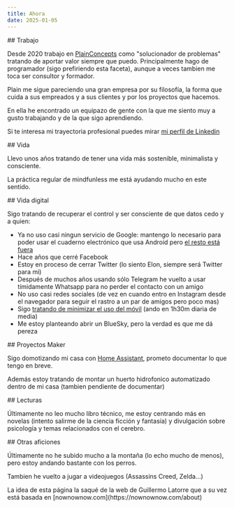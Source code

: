 ```yaml
---
title: Ahora
date: 2025-01-05
---
```


<Section >
## Trabajo

Desde 2020 trabajo en [PlainConcepts](https://plainconcepts.com) como "solucionador de problemas" tratando de aportar valor siempre que puedo. Principalmente hago de programador (sigo prefiriendo esta faceta), aunque a veces tambien me toca ser consultor y formador.

Plain me sigue pareciendo una gran empresa por su filosofía, la forma que cuida a sus empreados y a sus clientes y por los proyectos que hacemos.

En ella he encontrado un equipazo de gente con la que me siento muy a gusto trabajando y de la que sigo aprendiendo.

Si te interesa mi trayectoria profesional puedes mirar [mi perfil de Linkedin](https://linkedin.com/in/francho)

</Section>

<Section>
## Vida

Llevo unos años tratando de tener una vida más sostenible, minimalista y consciente.

La práctica regular de mindfunless me está ayudando mucho en este sentido.

</Section>

<Section >
## Vida digital

Sigo tratando de recuperar el control y ser consciente de que datos cedo y a quien:

- Ya no uso casi ningun servicio de Google: mantengo lo necesario para poder usar el cuaderno electrónico que usa Android pero [el resto está fuera](/uso/)
- Hace años que cerré Facebook
- Estoy en proceso de cerrar Twitter (lo siento Elon, siempre será Twitter para mi)
- Después de muchos años usando sólo Telegram he vuelto a usar tímidamente Whatsapp para no perder el contacto con un amigo
- No uso casi redes sociales (de vez en cuando entro en Instagram desde el navegador para seguir el rastro a un par de amigos pero poco mas)
- Sigo [tratando de minimizar el uso del móvil](/blog/2019-05-01-5-consejos-para-usar-el-movil/) (ando en 1h30m diaria de media)
- Me estoy planteando abrir un BlueSky, pero la verdad es que me dá pereza

</Section>

<Section>
## Proyectos Maker

Sigo domotizando mi casa con [Home Assistant](https://www.home-assistant.io/), prometo documentar lo que tengo en breve.

Además estoy tratando de montar un huerto hidrofonico automatizado dentro de mi casa (tambien pendiente de documentar)

</Section>

<Section>
## Lecturas

Últimamente no leo mucho libro técnico, me estoy centrando más en novelas (intento salirme de la ciencia ficción y fantasía) y divulgación sobre psicología y temas relacionados con el cerebro.

</Section>

<Section >
## Otras aficiones

Últimamente no he subido mucho a la montaña (lo echo mucho de menos), pero estoy andando bastante con los perros.

Tambien he vuelto a jugar a videojuegos (Assassins Creed, Zelda...)

</Section>

<Section type="disclaimer">
  La idea de esta página la saqué de la web de Guillermo Latorre que a su vez
  está basada en [nownownow.com](https://nownownow.com/about)
</Section>
